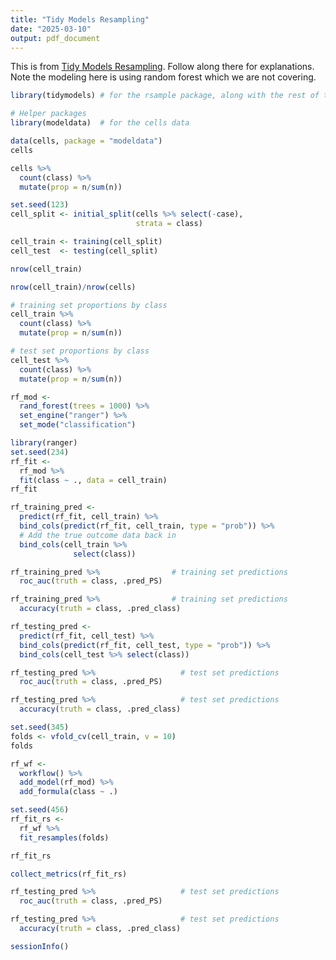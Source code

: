 ```yaml
---
title: "Tidy Models Resampling"
date: "2025-03-10"
output: pdf_document
---
```


This is from [Tidy Models Resampling](https://www.tidymodels.org/start/resampling/#resampling).
Follow along there for explanations. Note the modeling here is using random forest which we are not covering.

```r
library(tidymodels) # for the rsample package, along with the rest of tidymodels

# Helper packages
library(modeldata)  # for the cells data
```

```r
data(cells, package = "modeldata")
cells
```

```r
cells %>% 
  count(class) %>% 
  mutate(prop = n/sum(n))
```

```r
set.seed(123)
cell_split <- initial_split(cells %>% select(-case), 
                            strata = class)
```

```r
cell_train <- training(cell_split)
cell_test  <- testing(cell_split)
```


```r
nrow(cell_train)
```


```r
nrow(cell_train)/nrow(cells)
```


```r
# training set proportions by class
cell_train %>% 
  count(class) %>% 
  mutate(prop = n/sum(n))
```


```r
# test set proportions by class
cell_test %>% 
  count(class) %>% 
  mutate(prop = n/sum(n))
```

```r
rf_mod <- 
  rand_forest(trees = 1000) %>% 
  set_engine("ranger") %>% 
  set_mode("classification")
```

```r
library(ranger)
set.seed(234)
rf_fit <- 
  rf_mod %>% 
  fit(class ~ ., data = cell_train)
rf_fit
```

```r
rf_training_pred <- 
  predict(rf_fit, cell_train) %>% 
  bind_cols(predict(rf_fit, cell_train, type = "prob")) %>% 
  # Add the true outcome data back in
  bind_cols(cell_train %>% 
              select(class))
```

```r
rf_training_pred %>%                # training set predictions
  roc_auc(truth = class, .pred_PS)
```

```r
rf_training_pred %>%                # training set predictions
  accuracy(truth = class, .pred_class)
```

```r
rf_testing_pred <- 
  predict(rf_fit, cell_test) %>% 
  bind_cols(predict(rf_fit, cell_test, type = "prob")) %>% 
  bind_cols(cell_test %>% select(class))
```

```r
rf_testing_pred %>%                   # test set predictions
  roc_auc(truth = class, .pred_PS)
```


```r
rf_testing_pred %>%                   # test set predictions
  accuracy(truth = class, .pred_class)
```

```r
set.seed(345)
folds <- vfold_cv(cell_train, v = 10)
folds
```

```r
rf_wf <- 
  workflow() %>%
  add_model(rf_mod) %>%
  add_formula(class ~ .)
```


```r
set.seed(456)
rf_fit_rs <- 
  rf_wf %>% 
  fit_resamples(folds)
```


```r
rf_fit_rs
```

```r
collect_metrics(rf_fit_rs)
```

```r
rf_testing_pred %>%                   # test set predictions
  roc_auc(truth = class, .pred_PS)
```


```r
rf_testing_pred %>%                   # test set predictions
  accuracy(truth = class, .pred_class)
```

```r
sessionInfo()
```

